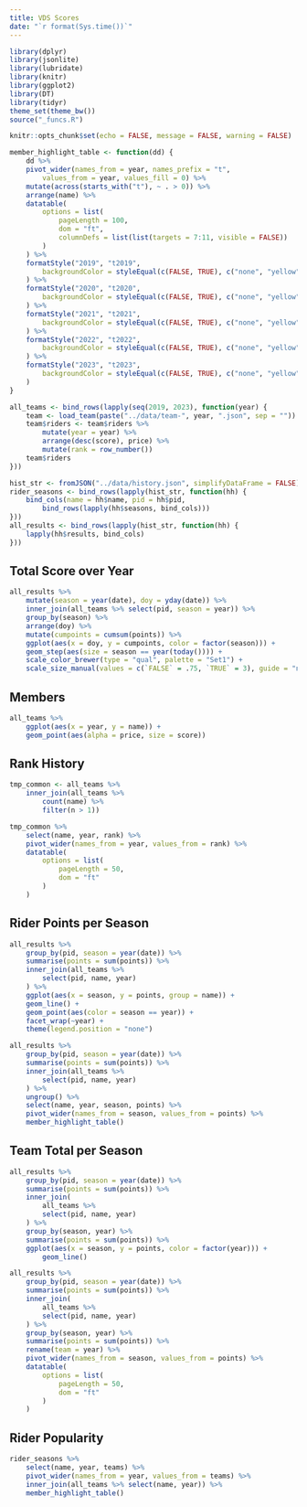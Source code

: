 ```yaml
---
title: VDS Scores
date: "`r format(Sys.time())`"
---
```


```r
library(dplyr)
library(jsonlite)
library(lubridate)
library(knitr)
library(ggplot2)
library(DT)
library(tidyr)
theme_set(theme_bw())
source("_funcs.R")

knitr::opts_chunk$set(echo = FALSE, message = FALSE, warning = FALSE)

member_highlight_table <- function(dd) {
    dd %>%
    pivot_wider(names_from = year, names_prefix = "t",
        values_from = year, values_fill = 0) %>%
    mutate(across(starts_with("t"), ~ . > 0)) %>%
    arrange(name) %>%
    datatable(
        options = list(
            pageLength = 100,
            dom = "ft",
            columnDefs = list(list(targets = 7:11, visible = FALSE))
        )
    ) %>%
    formatStyle("2019", "t2019",
        backgroundColor = styleEqual(c(FALSE, TRUE), c("none", "yellow"))
    ) %>%
    formatStyle("2020", "t2020",
        backgroundColor = styleEqual(c(FALSE, TRUE), c("none", "yellow"))
    ) %>%
    formatStyle("2021", "t2021",
        backgroundColor = styleEqual(c(FALSE, TRUE), c("none", "yellow"))
    ) %>%
    formatStyle("2022", "t2022",
        backgroundColor = styleEqual(c(FALSE, TRUE), c("none", "yellow"))
    ) %>%
    formatStyle("2023", "t2023",
        backgroundColor = styleEqual(c(FALSE, TRUE), c("none", "yellow"))
    )
}
```

```r
all_teams <- bind_rows(lapply(seq(2019, 2023), function(year) {
    team <- load_team(paste("../data/team-", year, ".json", sep = ""))
    team$riders <- team$riders %>%
        mutate(year = year) %>%
        arrange(desc(score), price) %>%
        mutate(rank = row_number())
    team$riders
}))

hist_str <- fromJSON("../data/history.json", simplifyDataFrame = FALSE)
rider_seasons <- bind_rows(lapply(hist_str, function(hh) {
    bind_cols(name = hh$name, pid = hh$pid, 
        bind_rows(lapply(hh$seasons, bind_cols)))
}))
all_results <- bind_rows(lapply(hist_str, function(hh) {
    lapply(hh$results, bind_cols)
}))
```

## Total Score over Year

```r
all_results %>%
    mutate(season = year(date), doy = yday(date)) %>%
    inner_join(all_teams %>% select(pid, season = year)) %>%
    group_by(season) %>%
    arrange(doy) %>%
    mutate(cumpoints = cumsum(points)) %>%
    ggplot(aes(x = doy, y = cumpoints, color = factor(season))) +
    geom_step(aes(size = season == year(today()))) +
    scale_color_brewer(type = "qual", palette = "Set1") +
    scale_size_manual(values = c(`FALSE` = .75, `TRUE` = 3), guide = "none")
```

## Members

```r
all_teams %>%
    ggplot(aes(x = year, y = name)) +
    geom_point(aes(alpha = price, size = score))
```

## Rank History

```r
tmp_common <- all_teams %>%
    inner_join(all_teams %>%
        count(name) %>%
        filter(n > 1))

tmp_common %>%
    select(name, year, rank) %>%
    pivot_wider(names_from = year, values_from = rank) %>%
    datatable(
        options = list(
            pageLength = 50,
            dom = "ft"
        )
    )
```

## Rider Points per Season

```r
all_results %>%
    group_by(pid, season = year(date)) %>%
    summarise(points = sum(points)) %>%
    inner_join(all_teams %>%
        select(pid, name, year)
    ) %>%
    ggplot(aes(x = season, y = points, group = name)) +
    geom_line() +
    geom_point(aes(color = season == year)) +
    facet_wrap(~year) +
    theme(legend.position = "none")
```

```r
all_results %>%
    group_by(pid, season = year(date)) %>%
    summarise(points = sum(points)) %>%
    inner_join(all_teams %>%
        select(pid, name, year)
    ) %>%
    ungroup() %>%
    select(name, year, season, points) %>%
    pivot_wider(names_from = season, values_from = points) %>%
    member_highlight_table()
```

## Team Total per Season

```r
all_results %>%
    group_by(pid, season = year(date)) %>%
    summarise(points = sum(points)) %>%
    inner_join(
        all_teams %>%
        select(pid, name, year)
    ) %>%
    group_by(season, year) %>%
    summarise(points = sum(points)) %>%
    ggplot(aes(x = season, y = points, color = factor(year))) +
        geom_line()
```

```r
all_results %>%
    group_by(pid, season = year(date)) %>%
    summarise(points = sum(points)) %>%
    inner_join(
        all_teams %>%
        select(pid, name, year)
    ) %>%
    group_by(season, year) %>%
    summarise(points = sum(points)) %>%
    rename(team = year) %>%
    pivot_wider(names_from = season, values_from = points) %>%
    datatable(
        options = list(
            pageLength = 50,
            dom = "ft"
        )
    )
```

## Rider Popularity

```r
rider_seasons %>%
    select(name, year, teams) %>%
    pivot_wider(names_from = year, values_from = teams) %>%
    inner_join(all_teams %>% select(name, year)) %>%
    member_highlight_table()
```
